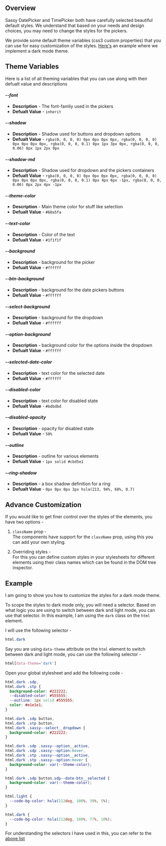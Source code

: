 
## Overview

Sassy DatePicker and TimePicker both have carefully selected beautiful default styles. We understand that based on your needs and design choices, you may need to change the styles for the pickers.

We provide some default theme variables (css3 custom properties) that you can use for easy customization of the styles. [Here's](#example) an example where we implement a dark mode theme.

## Theme Variables

Here is a list of all theming variables that you can use along with their defualt value and descriptions

#### _--font_

- **Description** - The font-famliy used in the pickers
- **Defualt Value** - `inherit`

#### _--shadow_

- **Description** - Shadow used for buttons and dropdown options
- **Defualt Value** - `rgba(0, 0, 0, 0) 0px 0px 0px 0px, rgba(0, 0, 0, 0) 0px 0px 0px 0px, rgba(0, 0, 0, 0.1) 0px 1px 3px 0px, rgba(0, 0, 0, 0.06) 0px 1px 2px 0px`

#### _--shadow-md_

- **Description** - Shadow used for dropdown and the pickers containers
- **Defualt Value** - `rgba(0, 0, 0, 0) 0px 0px 0px 0px, rgba(0, 0, 0, 0) 0px 0px 0px 0px, rgba(0, 0, 0, 0.1) 0px 4px 6px -1px, rgba(0, 0, 0, 0.06) 0px 2px 4px -1px`

#### _--theme-color_

- **Description** - Main theme color for stuff like selection
- **Defualt Value** - `#60a5fa`

#### _--text-color_

- **Description** - Color of the text
- **Defualt Value** - `#1f1f1f`

#### _--background_

- **Description** - background for the picker
- **Defualt Value** - `#ffffff`

#### _--btn-background_

- **Description** - background for the date pickers buttons
- **Defualt Value** - `#ffffff`

#### _--select-background_

- **Description** - background for the dropdown
- **Defualt Value** - `#ffffff`

#### _--option-background_

- **Description** - background color for the options inside the dropdown
- **Defualt Value** - `#ffffff`

#### _--selected-date-color_

- **Description** - text color for the selected date
- **Defualt Value** - `#ffffff`

#### _--disabled-color_

- **Description** - text color for disabled state
- **Defualt Value** - `#bdbdbd`

#### _--disabled-opacity_

- **Description** - opacity for disabled state
- **Defualt Value** - `50%`

#### _--outline_

- **Description** - outline for various elements
- **Defualt Value** - `1px solid #cbd5e1`

#### _--ring-shadow_

- **Description** - a box shadow definition for a ring
- **Defualt Value** - `0px 0px 0px 2px hsla(213, 94%, 68%, 0.7)`

## Advance Customization

If you would like to get finer control over the styles of the elements, you have two options -

1. `className` prop -  
   The components have support for the `className` prop, using this you can add your own styling.

2. Overriding styles -  
   For this you can define custom styles in your stylesheets for different elements using their class names which can be found in the DOM tree inspector.

## Example

I am going to show you how to customize the styles for a dark mode theme.

To scope the styles to dark mode only, you will need a selector. Based on what logic you are using to switch between dark and light mode, you can use that selector. In this example, I am using the `dark` class on the `html` element.

I will use the following selector -

```css
html.dark
```

Say you are using `data-theme` attribute on the `html` element to switch between dark and light mode, you can use the following selector -

```css
html[data-theme='dark']
```

Open your global stylesheet and add the following code -

```css
html.dark .sdp,
html.dark .stp {
  background-color: #222222;
  --disabled-color: #555555;
  --outline: 1px solid #555555;
  color: #e1e1e1;
}

html.dark .sdp button,
html.dark .stp button,
html.dark .sassy--select__dropdown {
  background-color: #222222;
}

html.dark .sdp .sassy--option__active,
html.dark .sdp .sassy--option:hover,
html.dark .stp .sassy--option__active,
html.dark .stp .sassy--option:hover {
  background-color: var(--theme-color);
}

html.dark .sdp button.sdp--date-btn__selected {
  background-color: var(--theme-color);
}

html.light {
  --code-bg-color: hsla(212deg, 100%, 39%, 5%);
}

html.dark {
  --code-bg-color: hsla(212deg, 100%, 77%, 10%);
}
```

For understanding the selectors I have used in this, you can refer to the [above list](#theme-variables)
